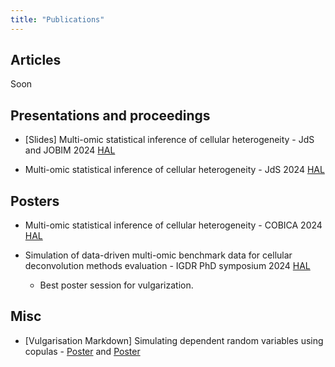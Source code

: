 ```yaml
---
title: "Publications"
---
```


## Articles

Soon


## Presentations and proceedings

* [Slides] Multi-omic statistical inference of cellular heterogeneity - JdS and JOBIM 2024 [HAL](https://hal.science/hal-04664788)

* Multi-omic statistical inference of cellular heterogeneity - JdS 2024 [HAL](https://hal.science/hal-04664748)


## Posters

* Multi-omic statistical inference of cellular heterogeneity - COBICA 2024 [HAL](https://hal.science/hal-04664694)	

* Simulation of data-driven multi-omic benchmark data for cellular deconvolution methods evaluation - IGDR PhD symposium 2024 [HAL](https://hal.science/hal-04790951)	
  + Best poster session for vulgarization.


## Misc

* [Vulgarisation Markdown] Simulating dependent random variables using copulas - <a href="Copule_md/Simulate_dep_data_with_copula.html#" class="download" title="html">Poster</a> and <a href="Copule_md/Simulate_dep_data_with_copula.Rmd#" class="download" title="Rmarkdown">Poster</a>